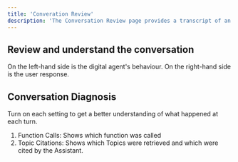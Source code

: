 ```yaml
---
title: 'Converation Review'
description: 'The Conversation Review page provides a transcript of an interaction between a customer and the Assistant.'
---
```

## Review and understand the conversation

On the left-hand side is the digital agent's behaviour. On the right-hand side is the user response.

## Conversation Diagnosis
Turn on each setting to get a better understanding of what happened at each turn.
1. Function Calls: Shows which function was called 
2. Topic Citations: Shows which Topics were retrieved and which were cited by the Assistant.